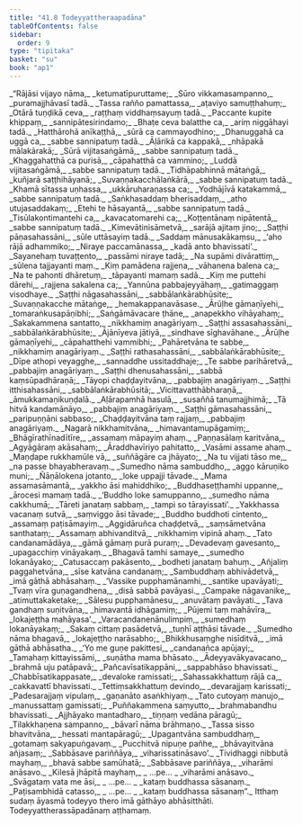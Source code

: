 ```yaml
---
title: "41.8 Todeyyattheraapadāna"
tableOfContents: false
sidebar:
  order: 9
type: "tipitaka"
basket: "su"
book: "ap1"
---
```



<DynamicBreadcrumb />

<Division number="224" book="ap1">

<Paragraph number="5084" type="verses" book="ap1">
_“Rājāsi vijayo nāma,_  
_ketumatīpuruttame;_  
_Sūro vikkamasampanno,_  
_puramajjhāvasī tadā._  

</Paragraph>

</Division>
<Division number="225" book="ap1">

<Paragraph number="5085" type="verses" book="ap1">
_Tassa rañño pamattassa,_  
_aṭaviyo samuṭṭhahuṃ;_  
_Otārā tuṇḍikā ceva,_  
_raṭṭhaṃ viddhaṃsayuṃ tadā._  

</Paragraph>

</Division>
<Division number="226" book="ap1">

<Paragraph number="5086" type="verses" book="ap1">
_Paccante kupite khippaṃ,_  
_sannipātesirindamo;_  
_Bhaṭe ceva balatthe ca,_  
_ariṃ niggāhayi tadā._  

</Paragraph>

</Division>
<Division number="227" book="ap1">

<Paragraph number="5087" type="verses" book="ap1">
_Hatthārohā anīkaṭṭhā,_  
_sūrā ca cammayodhino;_  
_Dhanuggahā ca uggā ca,_  
_sabbe sannipatuṃ tadā._  

</Paragraph>

</Division>
<Division number="228" book="ap1">

<Paragraph number="5088" type="verses" book="ap1">
_Āḷārikā ca kappakā,_  
_nhāpakā mālakārakā;_  
_Sūrā vijitasaṅgāmā,_  
_sabbe sannipatuṃ tadā._  

</Paragraph>

</Division>
<Division number="229" book="ap1">

<Paragraph number="5089" type="verses" book="ap1">
_Khaggahatthā ca purisā,_  
_cāpahatthā ca vammino;_  
_Luddā vijitasaṅgāmā,_  
_sabbe sannipatuṃ tadā._  

</Paragraph>

</Division>
<Division number="230" book="ap1">

<Paragraph number="5090" type="verses" book="ap1">
_Tidhāpabhinnā mātaṅgā,_  
_kuñjarā saṭṭhihāyanā;_  
_Suvaṇṇakacchālaṅkārā,_  
_sabbe sannipatuṃ tadā._  

</Paragraph>

</Division>
<Division number="231" book="ap1">

<Paragraph number="5091" type="verses" book="ap1">
_Khamā sītassa uṇhassa,_  
_ukkāruharaṇassa ca;_  
_Yodhājīvā katakammā,_  
_sabbe sannipatuṃ tadā._  

</Paragraph>

</Division>
<Division number="232" book="ap1">

<Paragraph number="5092" type="verses" book="ap1">
_Saṅkhasaddaṃ bherisaddaṃ,_  
_atho utujasaddakaṃ;_  
_Etehi te hāsayantā,_  
_sabbe sannipatuṃ tadā._  

</Paragraph>

</Division>
<Division number="233" book="ap1">

<Paragraph number="5093" type="verses" book="ap1">
_Tisūlakontimantehi ca,_  
_kavacatomarehi ca;_  
_Koṭṭentānaṃ nipātentā,_  
_sabbe sannipatuṃ tadā._  

</Paragraph>

</Division>
<Division number="234" book="ap1">

<Paragraph number="5094" type="verses" book="ap1">
_Kimevātinisāmetvā,_  
_sarājā ajitaṃ jino;_  
_Saṭṭhi pāṇasahassāni,_  
_sūle uttāsayiṃ tadā._  

</Paragraph>

</Division>
<Division number="235" book="ap1">

<Paragraph number="5095" type="verses" book="ap1">
_Saddaṃ mānusakākaṃsu,_  
_‘aho rājā adhammiko;_  
_Niraye paccamānassa,_  
_kadā anto bhavissati’._  

</Paragraph>

</Division>
<Division number="236" book="ap1">

<Paragraph number="5096" type="verses" book="ap1">
_Sayanehaṃ tuvaṭṭento,_  
_passāmi niraye tadā;_  
_Na supāmi divārattiṃ,_  
_sūlena tajjayanti maṃ._  

</Paragraph>

</Division>
<Division number="237" book="ap1">

<Paragraph number="5097" type="verses" book="ap1">
_Kiṃ pamādena rajjena,_  
_vāhanena balena ca;_  
_Na te pahonti dhāretuṃ,_  
_tāpayanti mamaṃ sadā._  

</Paragraph>

</Division>
<Division number="238" book="ap1">

<Paragraph number="5098" type="verses" book="ap1">
_Kiṃ me puttehi dārehi,_  
_rajjena sakalena ca;_  
_Yannūna pabbajeyyāhaṃ,_  
_gatimaggaṃ visodhaye._  

</Paragraph>

</Division>
<Division number="239" book="ap1">

<Paragraph number="5099" type="verses" book="ap1">
_Saṭṭhi nāgasahassāni,_  
_sabbālaṅkārabhūsite;_  
_Suvaṇṇakacche mātaṅge,_  
_hemakappanavāsase._  

</Paragraph>

</Division>
<Division number="240" book="ap1">

<Paragraph number="5100" type="verses" book="ap1">
_Ārūḷhe gāmaṇīyehi,_  
_tomaraṅkusapāṇibhi;_  
_Saṅgāmāvacare ṭhāne,_  
_anapekkho vihāyahaṃ;_  
_Sakakammena santatto,_  
_nikkhamiṃ anagāriyaṃ._  

</Paragraph>

</Division>
<Division number="241" book="ap1">

<Paragraph number="5101" type="verses" book="ap1">
_Saṭṭhi assasahassāni,_  
_sabbālaṅkārabhūsite;_  
_Ājānīyeva jātiyā,_  
_sindhave sīghavāhane._  

</Paragraph>

</Division>
<Division number="242" book="ap1">

<Paragraph number="5102" type="verses" book="ap1">
_Ārūḷhe gāmaṇīyehi,_  
_cāpahatthehi vammibhi;_  
_Pahāretvāna te sabbe,_  
_nikkhamiṃ anagāriyaṃ._  

</Paragraph>

</Division>
<Division number="243" book="ap1">

<Paragraph number="5103" type="verses" book="ap1">
_Saṭṭhi rathasahassāni,_  
_sabbālaṅkārabhūsite;_  
_Dīpe athopi veyagghe,_  
_sannaddhe ussitaddhaje;_  
_Te sabbe parihāretvā,_  
_pabbajiṃ anagāriyaṃ._  

</Paragraph>

</Division>
<Division number="244" book="ap1">

<Paragraph number="5104" type="verses" book="ap1">
_Saṭṭhi dhenusahassāni,_  
_sabbā kaṃsūpadhāraṇā;_  
_Tāyopi chaḍḍayitvāna,_  
_pabbajiṃ anagāriyaṃ._  

</Paragraph>

</Division>
<Division number="245" book="ap1">

<Paragraph number="5105" type="verses" book="ap1">
_Saṭṭhi itthisahassāni,_  
_sabbālaṅkārabhūsitā;_  
_Vicittavatthābharaṇā,_  
_āmukkamaṇikuṇḍalā._  

</Paragraph>

</Division>
<Division number="246" book="ap1">

<Paragraph number="5106" type="verses" book="ap1">
_Aḷārapamhā hasulā,_  
_susaññā tanumajjhimā;_  
_Tā hitvā kandamānāyo,_  
_pabbajiṃ anagāriyaṃ._  

</Paragraph>

</Division>
<Division number="247" book="ap1">

<Paragraph number="5107" type="verses" book="ap1">
_Saṭṭhi gāmasahassāni,_  
_paripuṇṇāni sabbaso;_  
_Chaḍḍayitvāna taṃ rajjaṃ,_  
_pabbajiṃ anagāriyaṃ._  

</Paragraph>

</Division>
<Division number="248" book="ap1">

<Paragraph number="5108" type="verses" book="ap1">
_Nagarā nikkhamitvāna,_  
_himavantamupāgamiṃ;_  
_Bhāgīrathīnadītīre,_  
_assamaṃ māpayiṃ ahaṃ._  

</Paragraph>

</Division>
<Division number="249" book="ap1">

<Paragraph number="5109" type="verses" book="ap1">
_Paṇṇasālaṃ karitvāna,_  
_Agyāgāraṃ akāsahaṃ;_  
_Āraddhavīriyo pahitatto,_  
_Vasāmi assame ahaṃ._  

</Paragraph>

</Division>
<Division number="250" book="ap1">

<Paragraph number="5110" type="verses" book="ap1">
_Maṇḍape rukkhamūle vā,_  
_suññāgāre ca jhāyato;_  
_Na tu vijjati tāso me,_  
_na passe bhayabheravaṃ._  

</Paragraph>

</Division>
<Division number="251" book="ap1">

<Paragraph number="5111" type="verses" book="ap1">
_Sumedho nāma sambuddho,_  
_aggo kāruṇiko muni;_  
_Ñāṇālokena jotanto,_  
_loke uppajji tāvade._  

</Paragraph>

</Division>
<Division number="252" book="ap1">

<Paragraph number="5112" type="verses" book="ap1">
_Mama assamasāmantā,_  
_yakkho āsi mahiddhiko;_  
_Buddhaseṭṭhamhi uppanne,_  
_ārocesi mamaṃ tadā._  

</Paragraph>

</Division>
<Division number="253" book="ap1">

<Paragraph number="5113" type="verses" book="ap1">
_‘Buddho loke samuppanno,_  
_sumedho nāma cakkhumā;_  
_Tāreti janataṃ sabbaṃ,_  
_tampi so tārayissati’._  

</Paragraph>

</Division>
<Division number="254" book="ap1">

<Paragraph number="5114" type="verses" book="ap1">
_Yakkhassa vacanaṃ sutvā,_  
_saṃviggo āsi tāvade;_  
_Buddho buddhoti cintento,_  
_assamaṃ paṭisāmayiṃ._  

</Paragraph>

</Division>
<Division number="255" book="ap1">

<Paragraph number="5115" type="verses" book="ap1">
_Aggidāruñca chaḍḍetvā,_  
_saṃsāmetvāna santhataṃ;_  
_Assamaṃ abhivanditvā,_  
_nikkhamiṃ vipinā ahaṃ._  

</Paragraph>

</Division>
<Division number="256" book="ap1">

<Paragraph number="5116" type="verses" book="ap1">
_Tato candanamādāya,_  
_gāmā gāmaṃ purā puraṃ;_  
_Devadevaṃ gavesanto,_  
_upagacchiṃ vināyakaṃ._  

</Paragraph>

</Division>
<Division number="257" book="ap1">

<Paragraph number="5117" type="verses" book="ap1">
_Bhagavā tamhi samaye,_  
_sumedho lokanāyako;_  
_Catusaccaṃ pakāsento,_  
_bodheti janataṃ bahuṃ._  

</Paragraph>

</Division>
<Division number="258" book="ap1">

<Paragraph number="5118" type="verses" book="ap1">
_Añjaliṃ paggahetvāna,_  
_sīse katvāna candanaṃ;_  
_Sambuddhaṃ abhivādetvā,_  
_imā gāthā abhāsahaṃ._  

</Paragraph>

</Division>
<Division number="259" book="ap1">

<Paragraph number="5119" type="verses" book="ap1">
_‘Vassike pupphamānamhi,_  
_santike upavāyati;_  
_Tvaṃ vīra guṇagandhena,_  
_disā sabbā pavāyasi._  

</Paragraph>

</Division>
<Division number="260" book="ap1">

<Paragraph number="5120" type="verses" book="ap1">
_Campake nāgavanike,_  
_atimuttakaketake;_  
_Sālesu pupphamānesu,_  
_anuvātaṃ pavāyati._  

</Paragraph>

</Division>
<Division number="261" book="ap1">

<Paragraph number="5121" type="verses" book="ap1">
_Tava gandhaṃ suṇitvāna,_  
_himavantā idhāgamiṃ;_  
_Pūjemi taṃ mahāvīra,_  
_lokajeṭṭha mahāyasa’._  

</Paragraph>

</Division>
<Division number="262" book="ap1">

<Paragraph number="5122" type="verses" book="ap1">
_Varacandanenānulimpiṃ,_  
_sumedhaṃ lokanāyakaṃ;_  
_Sakaṃ cittaṃ pasādetvā,_  
_tuṇhī aṭṭhāsi tāvade._  

</Paragraph>

</Division>
<Division number="263" book="ap1">

<Paragraph number="5123" type="verses" book="ap1">
_Sumedho nāma bhagavā,_  
_lokajeṭṭho narāsabho;_  
_Bhikkhusaṃghe nisīditvā,_  
_imā gāthā abhāsatha._  

</Paragraph>

</Division>
<Division number="264" book="ap1">

<Paragraph number="5124" type="verses" book="ap1">
_‘Yo me guṇe pakittesi,_  
_candanañca apūjayi;_  
_Tamahaṃ kittayissāmi,_  
_suṇātha mama bhāsato._  

</Paragraph>

</Division>
<Division number="265" book="ap1">

<Paragraph number="5125" type="verses" book="ap1">
_Ādeyyavākyavacano,_  
_brahmā uju patāpavā;_  
_Pañcavīsatikappāni,_  
_sappabhāso bhavissati._  

</Paragraph>

</Division>
<Division number="266" book="ap1">

<Paragraph number="5126" type="verses" book="ap1">
_Chabbīsatikappasate,_  
_devaloke ramissati;_  
_Sahassakkhattuṃ rājā ca,_  
_cakkavattī bhavissati._  

</Paragraph>

</Division>
<Division number="267" book="ap1">

<Paragraph number="5127" type="verses" book="ap1">
_Tettiṃsakkhattuṃ devindo,_  
_devarajjaṃ karissati;_  
_Padesarajjaṃ vipulaṃ,_  
_gaṇanāto asaṅkhiyaṃ._  

</Paragraph>

</Division>
<Division number="268" book="ap1">

<Paragraph number="5128" type="verses" book="ap1">
_Tato cutoyaṃ manujo,_  
_manussattaṃ gamissati;_  
_Puññakammena saṃyutto,_  
_brahmabandhu bhavissati._  

</Paragraph>

</Division>
<Division number="269" book="ap1">

<Paragraph number="5129" type="verses" book="ap1">
_Ajjhāyako mantadharo,_  
_tiṇṇaṃ vedāna pāragū;_  
_Tilakkhaṇena sampanno,_  
_bāvarī nāma brāhmaṇo._  

</Paragraph>

</Division>
<Division number="270" book="ap1">

<Paragraph number="5130" type="verses" book="ap1">
_Tassa sisso bhavitvāna,_  
_hessati mantapāragū;_  
_Upagantvāna sambuddhaṃ,_  
_gotamaṃ sakyapuṅgavaṃ._  

</Paragraph>

</Division>
<Division number="271" book="ap1">

<Paragraph number="5131" type="verses" book="ap1">
_Pucchitvā nipuṇe pañhe,_  
_bhāvayitvāna añjasaṃ;_  
_Sabbāsave pariññāya,_  
_viharissatināsavo’._  

</Paragraph>

</Division>
<Division number="272" book="ap1">

<Paragraph number="5132" type="verses" book="ap1">
_Tividhaggi nibbutā mayhaṃ,_  
_bhavā sabbe samūhatā;_  
_Sabbāsave pariññāya,_  
_viharāmi anāsavo._  

</Paragraph>

</Division>
<Division number="273" book="ap1">

<Paragraph number="5133" type="verses" book="ap1">
_Kilesā jhāpitā mayhaṃ,_  
_ …pe… _  
_viharāmi anāsavo._  

</Paragraph>

</Division>
<Division number="274" book="ap1">

<Paragraph number="5134" type="verses" book="ap1">
_Svāgataṃ vata me āsi,_  
_ …pe… _  
_kataṃ buddhassa sāsanaṃ._  

</Paragraph>

</Division>
<Division number="275" book="ap1">

<Paragraph number="5135" type="verses" book="ap1">
_Paṭisambhidā catasso,_  
_ …pe… _  
_kataṃ buddhassa sāsanaṃ”._  

</Paragraph>

<Paragraph number="5136" book="ap1">
Itthaṃ sudaṃ āyasmā todeyyo thero imā gāthāyo abhāsitthāti.

</Paragraph>
</Division>

<Paragraph number="5137" type="center" book="ap1">
Todeyyattherassāpadānaṃ aṭṭhamaṃ.
</Paragraph>